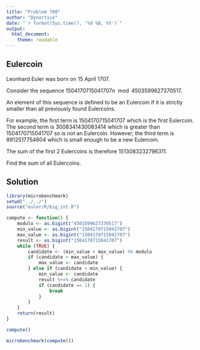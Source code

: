 ```yaml
---
title: "Problem 700"
author: "Dynortice"
date: "`r format(Sys.time(), '%d %B, %Y')`"
output:
  html_document:
    theme: readable
---
```

## Eulercoin

Leonhard Euler was born on 15 April 1707.

Consider the sequence $1504170715041707n \mod 4503599627370517$.

An element of this sequence is defined to be an Eulercoin if it is strictly smaller than all previously found Eulercoins.

For example, the first term is $1504170715041707$ which is the first Eulercoin. The second term is $3008341430083414$ which is greater than $1504170715041707$ so is not an Eulercoin. However, the third term is $8912517754604$ which is small enough to be a new Eulercoin.

The sum of the first $2$ Eulercoins is therefore $1513083232796311$.

Find the sum of all Eulercoins.

## Solution
```r
library(microbenchmark)
setwd("../../")
source("euler/R/big_int.R")
```
```r
compute <- function() {
    modulo <- as.bigint("4503599627370517")
    min_value <- as.bigint("1504170715041707")
    max_value <- as.bigint("1504170715041707")
    result <- as.bigint("1504170715041707")
    while (TRUE) {
        candidate <- (min_value + max_value) %% modulo
        if (candidate > max_value) {
            max_value <- candidate
        } else if (candidate < min_value) {
            min_value <- candidate
            result %+=% candidate
            if (candidate == 1) {
                break
            }
        }
    }
    return(result)
}
```
```r
compute()
```
```r
microbenchmark(compute())
```
